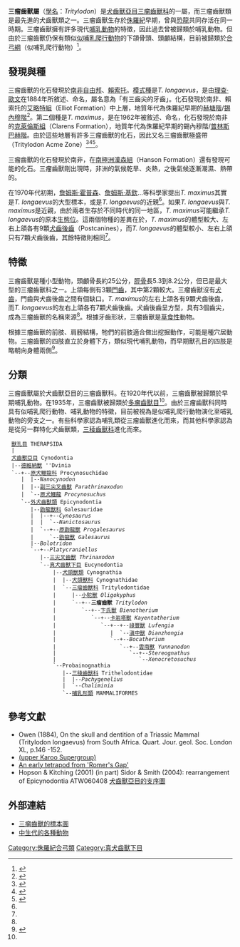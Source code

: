 {{Automatic taxobox
| name = 三瘤齒獸屬
|status = fossil
|fossil_range = {{fossil_range|海塔其階|普連斯巴奇階|[[侏羅紀|侏羅紀]]早期}}
| image = Tritylodon_BW.jpg
| image_width = 250px
| image_caption = ''T. longaevus''的想像圖
|taxon=Tritylodon
|authority = [[理查·歐文|Owen]], 1884
| type_species = '''''Tritylodon longaevus'''''
| type_species_authority = Owen, 1884
|subdivision_ranks = [[種|種]]
|subdivision =
*'''''T. longaevus''''' <small>Owen, 1884</small>
*'''''T. maximus''''' <small>Fourie, 1962</small>
}}

'''三瘤齒獸屬'''（[[學名|學名]]：''Tritylodon''）是[[犬齒獸亞目|犬齒獸亞目]][[三瘤齒獸科|三瘤齒獸科]]的一屬，而三瘤齒獸類是最先進的犬齒獸類之一。三瘤齒獸生存於[[侏羅紀|侏羅紀]]早期，曾與[[恐龍|恐龍]]共同存活在同一時期。三瘤齒獸擁有許多現代[[哺乳動物|哺乳動物]]的特徵，因此過去曾被歸類於哺乳動物。但由於三瘤齒獸仍保有類似[[似哺乳爬行動物|似哺乳爬行動物]]的下頜骨頭、頭顱結構，目前被歸類於[[合弓綱|合弓綱]]（似哺乳爬行動物）<ref name="palaeos.com">{{Cite web |url=http://www.palaeos.com/Vertebrates/Units/410Cynodontia/410.400.html#Tritylodon |title=三瘤齒獸科的特徵 |accessdate=2010-03-08 |archive-date=2008-12-19 |archive-url=https://web.archive.org/web/20081219051716/http://www.palaeos.com/Vertebrates/Units/410Cynodontia/410.400.html#Tritylodon |dead-url=yes }}</ref>。

==發現與種==
三瘤齒獸的化石發現於[[南非|南非]][[自由邦省|自由邦]]、[[賴索托|賴索托]]。[[模式種|模式種]]是''T. longaevus''，是由[[理查·歐文|理查·歐文]]在1884年所敘述、命名，屬名意為「有三齒尖的牙齒」。化石發現於南非、賴索托的[[艾略特組|艾略特組]]（Elliot Formation）中上層，地質年代為侏羅紀早期的[[赫塘階|赫塘階]]/[[錫內穆階|錫內穆階]]<ref>{{cite journal |first1=Emese M. |last1=Bordy |year=2008 |title=Enigmatic trace fossils from the Aeolian Lower Jurassic Clarens Formation, Southern Africa |journal=Palaeontologia Electronica |volume=11 |issue=3 |pages= |url=http://palaeo-electronica.org/2008_3/150/150.pdf |access-date=2010-03-08 |archive-date=2011-06-16 |archive-url=https://web.archive.org/web/20110616145306/http://palaeo-electronica.org/2008_3/150/150.pdf |dead-url=no }}</ref>。第二個種是''T. maximus''，是在1962年被敘述、命名，化石發現於南非的[[克萊倫斯組|克萊倫斯組]]（Clarens Formation），地質年代為侏羅紀早期的錫內穆階/[[普林斯巴赫階|普林斯巴赫階]]。由於這些地層有許多三瘤齒獸的化石，因此又名三瘤齒獸極盛帶（Tritylodon Acme Zone）<ref name="arcor.de">{{Cite web |url=http://home.arcor.de/ktdykes/jtherap.htm#tritylodon |title=三瘤齒獸的化石、命名歷史 |accessdate=2010-03-08 |archive-date=2010-04-23 |archive-url=https://web.archive.org/web/20100423000530/http://home.arcor.de/ktdykes/jtherap.htm#tritylodon |dead-url=no }}</ref><ref>{{Cite web |url=http://www.sciencedirect.com/science?_ob=ArticleURL&_udi=B6V6R-3SWK00R-3&_user=10&_coverDate=06%2F30%2F1997&_alid=819469322&_rdoc=1&_fmt=high&_orig=search&_cdi=5821&_sort=d&_docanchor=&view=c&_ct=1&_acct=C000050221&_version=1&_urlVersion=0&_userid=10&md5=94947e1395c4b8e4a0b656cf641c1fdf |title=Sedimentology and vertebrate taphonomy of the Tritylodon Acme Zone: a reworked palaeosol in the Lower Jurassic Elliot Formation, Karoo Supergroup, South Africa |accessdate=2010-03-08 |archive-date=2019-02-18 |archive-url=https://web.archive.org/web/20190218231114/http://www.sciencedirect.com/science?_ob=ArticleURL&_udi=B6V6R-3SWK00R-3&_user=10&_coverDate=06%2F30%2F1997&_alid=819469322&_rdoc=1&_fmt=high&_orig=search&_cdi=5821&_sort=d&_docanchor=&view=c&_ct=1&_acct=C000050221&_version=1&_urlVersion=0&_userid=10&md5=94947e1395c4b8e4a0b656cf641c1fdf |dead-url=no }}</ref><ref name="DoiS">{{cite journal |doi=10.1016/S0031-0182(96)00143-5 |title=Sedimentology and vertebrate taphonomy of the ''Tritylodon'' Acme Zone: A reworked palaeosol in the Lower Jurassic Elliot Formation, Karoo Supergroup, South Africa |url=https://archive.org/details/sim_palaeogeography-palaeoclimatology-palaeoecology_1997-06_131_1-2/page/29 |year=1997 |last1=Smith |first1=R. |last2=Kitching |first2=J. |journal=Palaeogeography, Palaeoclimatology, Palaeoecology |volume=131 |pages=29–50}}</ref>。

三瘤齒獸的化石發現於南非，在[[南極洲|南極洲]][[漢森組|漢森組]]（Hanson Formation）還有發現可能的化石。三瘤齒獸剛出現時，非洲的氣候乾旱、炎熱，之後氣候逐漸潮濕、熱帶的。

在1970年代初期，[[詹姆斯·霍普森|詹姆斯·霍普森]]、[[詹姆斯·基欽|詹姆斯·基欽]]…等科學家提出''T. maximus''其實是''T. longaevus''的大型標本，或是''T. longaevus''的近親<ref name=arcor.de/>。如果''T. longaevus''與''T. maximus''是近親，由於兩者生存於不同時代的同一地區，''T. maximus''可能繼承''T. longaevus''的原本[[生態位|生態位]]。這兩個物種的差異在於，''T. maximus''的體型較大、左右上頜各有9顆[[犬齒後齒|犬齒後齒]]（Postcanines），而''T. longaevus''的體型較小、左右上頜只有7顆犬齒後齒，其餘特徵則相同<ref name=arcor.de/>。

==特徵==
三瘤齒獸是種小型動物，頭顱骨長約25公分，[[脛骨|脛骨]]長5.3到8.2公分，但已是最大型的三瘤齒獸科之一。上頜每側有3顆[[門齒|門齒]]，其中第2顆較大。三瘤齒獸沒有[[犬齒|犬齒]]，門齒與犬齒後齒之間有個缺口。''T. maximus''的左右上頜各有9顆犬齒後齒，而''T. longaevus''的左右上頜各有7顆犬齒後齒。犬齒後齒呈方型，具有3個齒尖，成為三瘤齒獸的名稱來源<ref name=arcor.de/>。根據牙齒形狀，三瘤齒獸是[[草食性|草食性]]動物。

根據三瘤齒獸的前肢、肩膀結構，牠們的前肢適合做出挖掘動作，可能是種穴居動物。三瘤齒獸的四肢直立於身體下方，類似現代哺乳動物，而早期獸孔目的四肢是略朝向身體兩側<ref>{{Cite web |url=http://www.palaeos.com/Vertebrates/Units/410Cynodontia/410.400.html |title=犬齒獸亞目 |accessdate=2010-03-08 |archive-date=2008-12-19 |archive-url=https://web.archive.org/web/20081219051716/http://www.palaeos.com/Vertebrates/Units/410Cynodontia/410.400.html |dead-url=yes }}</ref>。

==分類==
三瘤齒獸屬於犬齒獸亞目的三瘤齒獸科。在1920年代以前，三瘤齒獸被歸類於早期哺乳動物。在1935年，三瘤齒獸被歸類於[[多瘤齒獸目|多瘤齒獸目]]<ref name=arcor.de/>。由於三瘤齒獸科同時具有似哺乳爬行動物、哺乳動物的特徵，目前被視為是似哺乳爬行動物演化至哺乳動物的旁支之一。有些科學家認為哺乳類從三瘤齒獸進化而來，而其他科學家認為是從另一群特化犬齒獸類，[[三稜齒獸科|三稜齒獸科]]進化而來。

  [[獸孔目|獸孔目]] THERAPSIDA
  |
  [[犬齒獸亞目|犬齒獸亞目]] Cynodontia
  |--[[德維納獸|德維納獸]] ''Dvinia
  `--+--[[原犬鱷龍科|原犬鱷龍科]] Procynosuchidae
     |  |--''Nanocynodon''
     |  |--[[副三尖叉齒獸|副三尖叉齒獸]] ''Parathrinaxodon''
     |  `--[[原犬鱷龍|原犬鱷龍]] ''Procynosuchus''
     `--[[外犬齒獸類|外犬齒獸類]] Epicynodontia
        |--[[鼩龍獸科|鼩龍獸科]] Galesauridae
        |  |--+--''Cynosaurus''
        |  |  `--''Nanictosaurus''
        |  `--+--[[原鼩龍獸|原鼩龍獸]] ''Progalesaurus''
        |     `--[[鼩龍獸|鼩龍獸]] ''Galesaurus''
        |--''Bolotridon''
        `--+--''Platycraniellus''
           |--[[三尖叉齒獸|三尖叉齒獸]] ''Thrinaxodon''
           `--[[真犬齒獸下目|真犬齒獸下目]] Eucynodontia
               |--[[犬頜獸類|犬頜獸類]] Cynognathia
               |  |--[[犬頜獸科|犬頜獸科]] Cynognathidae
               |  `--[[三瘤齒獸科|三瘤齒獸科]] Tritylodontidae
               |     |--[[小駝獸|小駝獸]] ''Oligokyphus''
               |     `--+--'''三瘤齒獸''' ''Tritylodon''
               |        `--+--[[卞氏獸|卞氏獸]] ''Bienotherium''
               |           `--+--[[卡岩塔獸|卡岩塔獸]] ''Kayentatherium''
               |              `--+--+--[[祿豐獸|祿豐獸]] ''Lufengia''
               |                 |  `--[[滇中獸|滇中獸]] ''Dianzhongia''
               |                 `--+--''Bocatherium''
               |                    `--+--[[雲南獸|雲南獸]] ''Yunnanodon''
               |                       `--+--''Stereognathus''
               |                          `--''Xenocretosuchus''
               `--Probainognathia
                  |--[[三稜齒獸科|三稜齒獸科]] Trithelodontidae
                  |  |--''Pachygenelius''
                  |  `--''Chaliminia''
                  `--[[哺乳形類|哺乳形類]] MAMMALIFORMES

==參考文獻==
<div class="references-small">
<references></references>
*Owen (1884), On the skull and dentition of a Triassic Mammal (Tritylodon longaevus) from South Africa. Quart. Jour. geol. Soc. London XL, p.146 -152.
*[http://palaeo-electronica.org/2008_3/150/150.pdf (upper Karoo Supergroup)]{{Wayback|url=http://palaeo-electronica.org/2008_3/150/150.pdf |date=20110616145306 }}
*[http://www.ncbi.nlm.nih.gov/pubmed/12097908?dopt=Abstract An early tetrapod from 'Romer's Gap']{{Wayback|url=http://www.ncbi.nlm.nih.gov/pubmed/12097908?dopt=Abstract |date=20121113210607 }}
*Hopson & Kitching (2001) (in part) Sidor & Smith (2004): rearrangement of Epicynodontia ATW060408 [https://web.archive.org/web/20081219115520/http://www.palaeos.com/Vertebrates/Units/410Cynodontia/Cladogram.html 犬齒獸亞目的支序圖]
</div>

==外部連結==
*[http://fossils.valdosta.edu/fossil_pages/fossils_jur/t64.html 三瘤齒獸的標本圖]{{Wayback|url=http://fossils.valdosta.edu/fossil_pages/fossils_jur/t64.html |date=20100620141311 }}
*[https://web.archive.org/web/20081102042647/http://www.emc.maricopa.edu/faculty/farabee/BIOBK/BioBookPaleo5.html 中生代的各種動物]
{{Taxonbar|from=Q1441437}}

[[Category:侏羅紀合弓類|Category:侏羅紀合弓類]]
[[Category:真犬齒獸下目|Category:真犬齒獸下目]]